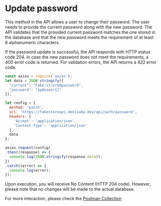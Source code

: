 
# Update password

This method in the API allows a user to change their password.
The user needs to provide the current password along with the new password.
The API validates that the provided current password matches the one stored in the database and that the new password meets the requirement of at least 8 alphanumeric characters.

If the password update is successful, the API responds with HTTP status code 204. In case the new password does not meet the requirements, a 400 error code is returned. For validation errors, the API returns a 422 error code.


```js copy showLineNumbers filename="auth/password.js"
const axios = require('axios');
let data = JSON.stringify({
  "current": "Fake:strore@password",
  "password": "1p@sswor{]"
});

let config = {
  method: 'patch',
  url: 'https://fakestoreapi.denisakp.dev/api/auth/password',
  headers: {
    'Accept': 'application/json',
    'Content-Type': 'application/json'
  },
  data
};

axios.request(config)
.then((response) => {
  console.log(JSON.stringify(response.data));
})
.catch((error) => {
  console.log(error);
});

```

<Callout>
    Upon execution, you will receive No Content (HTTP 204 code). However, please note that no changes will be made to the actual database.
</Callout>

For more interaction, please check the [Postman Collection](https://postman.com)
